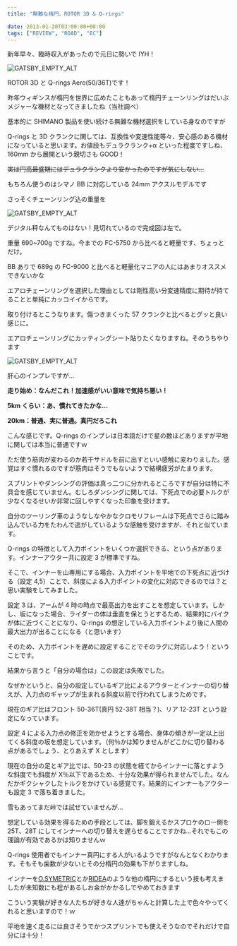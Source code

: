 ---
title: "無難な楕円、ROTOR 3D & Q-rings"

date: 2013-01-20T03:00:00+00:00
tags: ["REVIEW", "ROAD", "EC"]
---

新年早々、臨時収入があったので元日に勢いで IYH！

![GATSBY_EMPTY_ALT](./DSC_1276.jpg)

ROTOR 3D と Q-rings Aero(50/36T)です！

昨年ウィギンスが楕円を世界に広めたこともあって楕円チェーンリングはだいぶメジャーな機材となってきましたね（当社調べ）

基本的に SHIMANO 製品を使い続ける無難な機材選択をしている身なのですが

Q-rings と 3D クランクに関しては、互換性や変速性能等々、安心感のある機材になっていると思います。お値段もデュラクランク+α といった程度ですしね、160mm から展開という親切さも GOOD！

<strike>実は円高最盛期にはデュラクランクより安かったのですが気にしない…</strike>

もちろん使うのはシマノ BB に対応している 24mm アクスルモデルです

さっそくチェーンリング込の重量を

![GATSBY_EMPTY_ALT](./DSC_1279.jpg)

デジタル秤なんてものはない！見切れているので完成図は左で。

重量 690~700g ですね。今までの FC-5750 から比べると軽量です、ちょっとだけ。

BB ありで 689g の FC-9000 と比べると軽量化マニアの人にはあまりオススメできないかな

エアロチェーンリングを選択した理由としては剛性高い分変速精度に期待が持てることと単純にカッコイイからです。

取り付けるとこうなります。傷つきまくった 57 クランクと比べるとグッと良い感じに。

エアロチェーンリングにカッティングシート貼りたくなりますね。そのうちやります

![GATSBY_EMPTY_ALT](./DSC_1283.jpg)

肝心のインプレですが…

**走り始め：なんだこれ！加速感がいい意味で気持ち悪い！**

**5km くらい：あ、慣れてきたかな…**

**20km：普通、実に普通。真円だろこれ**

こんな感じです。Q-rings のインプレは日本語だけで星の数ほどありますが平地に関しては本当に普通ですｗ

ただ使う筋肉が変わるのか若干サドルを前に出すといい感触に変わりました。感覚はすぐ慣れるのですが筋肉はそうでもないようで結構疲労がたまります。

スプリントやダンシングの評価は真っ二つに分かれるところですが自分は特に不具合を感じていません。むしろダンシングに関しては、下死点での必要トルクが少なくなるせいか非常に回しやすくなった印象を受けます。

自分のツーリング車のようなしなやかなクロモリフレームは下死点でさらに踏み込んでいる力をたわんで逃がしているような感触を受けますが、それと似ています。

Q-rings の特徴として入力ポイントをいくつか選択できる、という点があります。インナーアウター共に設定 3 が標準ですね。

そこで、インナーを山専用にする場合、入力ポイントを平地での下死点に近づける（設定 4,5）ことで、斜度による入力ポイントの変化に対応できるのでは？と思い実験をしてみました。

設定 3 は、アームが 4 時の時点で最高出力を出すことを想定しています。しかし、坂になった場合、ライダーの体は垂直を保とうとするため、結果的にバイクが体に近づくことになり、Q-rings の想定している入力ポイントより後に人間の最大出力が出ることになる（と思います）

そのため、入力ポイントを遅めに設定することでそのラグに対応しよう！ということです。

結果から言うと「自分の場合は」この設定は失敗でした。

なぜかというと、自分の設定しているギア比によるアウターとインナーの切り替えが、入力点のギャップが生まれる斜度以前で行われてしまうためです。

現在のギア比はフロント 50-36T(真円 52-38T 相当？)、リア 12-23T という設定になっています。

設定 4 による入力点の修正を効かせようとする場合、身体の傾きが一定以上出てくる斜度の坂を想定しています。（何％かは知りませんがどこかに切り替わる点があるでしょう、とりあえず X とします）

現在の自分の足とギア比では、50-23 の状態を経てからインナーに落とすような斜度でも斜度が X％以下であるため、十分な効果が得られませんでした。なんだかギクシャクしたトルクをかけている感覚です。結果的にインナーもアウターも設定 3 で落ち着きました。

雪もあってまだ峠では試せていませんが…

想定している効果を得るための手段としては、脚を鍛えるかスプロケのロー側を 25T、28T にしてインナーへの切り替えを遅らせることですかね…それでもこの理論が有効であるかは知りませんｗ

Q-rings 使用者でもインナー真円にする人がいるようですがなんとなくわかります。そもそも歯数が少ないとその分楕円の効果も下がりますしね。

インナーを[O.SYMETRIC](http://www.zetatrading.jp/product/osymetric.html)とか[RIDEA](http://gearstation.sakura.ne.jp/GS2homepage/clankSet/RIDEA.html)のような他の楕円にするという技も考えましたが未知数にも程があるしお金がかかるしでやめておきます

こういう実験が好きな人たちが好きな人達がちゃんと計算した上で色々やってくれると思いますので！ｗ

平地を速く走るには良さそうでかつスプリントでも使えそうなのでそれだけで自分には十分！

<LinkBox url="https://www.wiggle.jp/rotor-q-%E3%83%AA%E3%83%B3%E3%82%B0-shimano-%E3%82%A2%E3%82%A6%E3%82%BF%E3%83%BC%E3%83%81%E3%82%A7%E3%83%BC%E3%83%B3%E3%83%AA%E3%83%B3%E3%82%B0" />
